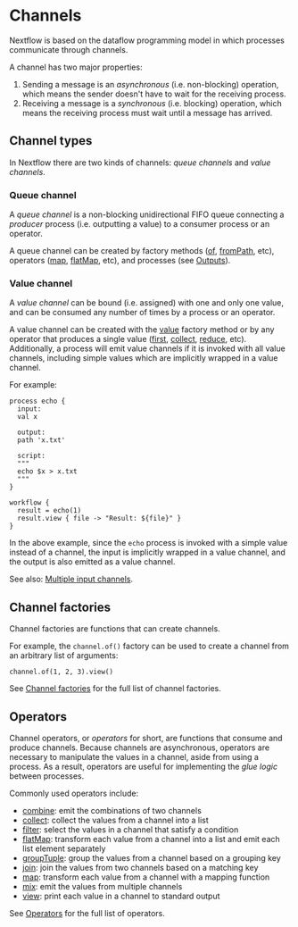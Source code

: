 # Channels

Nextflow is based on the dataflow programming model in which processes communicate through channels.

A channel has two major properties:

1. Sending a message is an *asynchronous* (i.e. non-blocking) operation, which means the sender doesn't have to wait for the receiving process.
2. Receiving a message is a *synchronous* (i.e. blocking) operation, which means the receiving process must wait until a message has arrived.

## Channel types

In Nextflow there are two kinds of channels: *queue channels* and *value channels*.

### Queue channel

A *queue channel* is a non-blocking unidirectional FIFO queue connecting a *producer* process (i.e. outputting a value)
to a consumer process or an operator.

A queue channel can be created by factory methods ([of][channel-of], [fromPath][channel-path], etc), operators ([map][operator-map], [flatMap][operator-flatmap], etc), and processes (see [Outputs][process-output]).

### Value channel

A *value channel* can be bound (i.e. assigned) with one and only one value, and can be consumed any number of times by
a process or an operator.

A value channel can be created with the [value][channel-value] factory method or by any operator that produces a single value
([first][operator-first], [collect][operator-collect], [reduce][operator-reduce], etc). Additionally, a process will emit value
channels if it is invoked with all value channels, including simple values which are implicitly wrapped in a value channel.

For example:

```nextflow
process echo {
  input:
  val x

  output:
  path 'x.txt'

  script:
  """
  echo $x > x.txt
  """
}

workflow {
  result = echo(1)
  result.view { file -> "Result: ${file}" }
}
```

In the above example, since the `echo` process is invoked with a simple value instead of a channel, the input is implicitly
wrapped in a value channel, and the output is also emitted as a value channel.

See also: [Multiple input channels][process-multiple-input-channels].

## Channel factories

Channel factories are functions that can create channels.

For example, the `channel.of()` factory can be used to create a channel from an arbitrary list of arguments:

```nextflow
channel.of(1, 2, 3).view()
```

See [Channel factories][channel-factory] for the full list of channel factories.

## Operators

Channel operators, or _operators_ for short, are functions that consume and produce channels. Because channels are asynchronous, operators are necessary to manipulate the values in a channel, aside from using a process. As a result, operators are useful for implementing the _glue logic_ between processes.

Commonly used operators include:

- [combine][operator-combine]: emit the combinations of two channels
- [collect][operator-collect]: collect the values from a channel into a list
- [filter][operator-filter]: select the values in a channel that satisfy a condition
- [flatMap][operator-flatMap]: transform each value from a channel into a list and emit each list element separately
- [groupTuple][operator-grouptuple]: group the values from a channel based on a grouping key
- [join][operator-join]: join the values from two channels based on a matching key
- [map][operator-map]: transform each value from a channel with a mapping function
- [mix][operator-mix]: emit the values from multiple channels
- [view][operator-view]: print each value in a channel to standard output

See [Operators][operator-page] for the full list of operators.

[channel-of]: /nextflow_docs/nextflow_repo/docs/reference/channel.mdx#of
[channel-path]: /nextflow_docs/nextflow_repo/docs/reference/channel.mdx#frompath
[operator-map]: /nextflow_docs/nextflow_repo/docs/reference/operator.mdx#map
[operator-flatmap]: /nextflow_docs/nextflow_repo/docs/reference/operator.mdx#flatmap
[process-output]: /nextflow_docs/nextflow_repo/docs/process.mdx#outputs
[channel-value]: /nextflow_docs/nextflow_repo/docs/reference/channel.mdx#value
[operator-first]: /nextflow_docs/nextflow_repo/docs/reference/operator.mdx#first
[operator-collect]: /nextflow_docs/nextflow_repo/docs/reference/operator.mdx#collect
[operator-reduce]: /nextflow_docs/nextflow_repo/docs/reference/operator.mdx#reduce
[process-multiple-input-channels]: /nextflow_docs/nextflow_repo/docs/process.mdx#multiple-input-channels
[channel-factory]: /nextflow_docs/nextflow_repo/docs/channel.mdx
[operator-combine]: /nextflow_docs/nextflow_repo/docs/reference/operator.mdx#combine
[operator-filter]: /nextflow_docs/nextflow_repo/docs/reference/operator.mdx#filter
[operator-flatMap]: /nextflow_docs/nextflow_repo/docs/reference/operator.mdx#flatmap
[operator-grouptuple]: /nextflow_docs/nextflow_repo/docs/reference/operator.mdx#grouptuple
[operator-join]: /nextflow_docs/nextflow_repo/docs/reference/operator.mdx#join
[operator-mix]: /nextflow_docs/nextflow_repo/docs/reference/operator.mdx#mix
[operator-view]: /nextflow_docs/nextflow_repo/docs/reference/operator.mdx#view
[operator-page]: /nextflow_docs/nextflow_repo/docs/reference/operator.mdx
